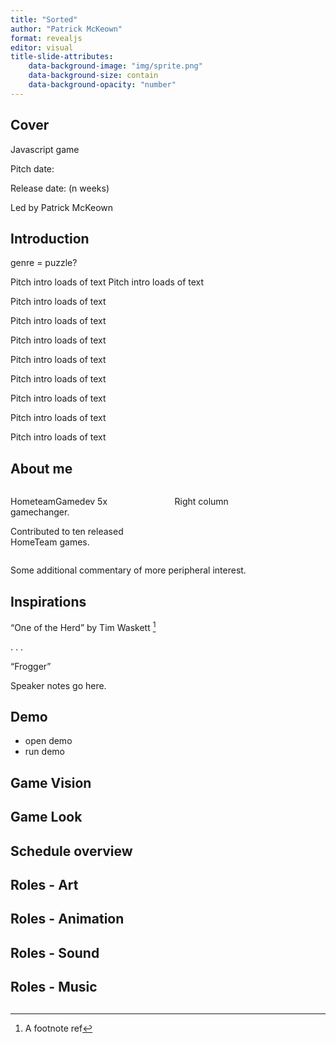```yaml
---
title: "Sorted"
author: "Patrick McKeown"
format: revealjs
editor: visual
title-slide-attributes:
    data-background-image: "img/sprite.png"
    data-background-size: contain
    data-background-opacity: "number"
---
```


## Cover {background-color="black" background-image="https://placekitten.com/100/100" background-size="100px" background-repeat="repeat"}

Javascript game

Pitch date:

Release date: (n weeks) 

Led by Patrick McKeown

## Introduction {.scrollable}

genre = puzzle?

Pitch intro loads of text
Pitch intro loads of text

Pitch intro loads of text

Pitch intro loads of text

Pitch intro loads of text

Pitch intro loads of text

Pitch intro loads of text

Pitch intro loads of text

Pitch intro loads of text

Pitch intro loads of text

## About me

:::: {.columns}

::: {.column width="50%"}
HometeamGamedev 5x gamechanger.

Contributed to ten released HomeTeam games.
:::

::: {.column width="50%"}
Right column
:::

::::

::: aside
Some additional commentary of more peripheral interest.
:::

## Inspirations {background-color="aquamarine"}

"One of the Herd" by Tim Waskett ^[A footnote ref]

. . .

"Frogger"

::: {.notes}
Speaker notes go here.
:::

## Demo
::: {.incremental}
- open demo
- run demo
:::

## Game Vision

## Game Look

## Schedule overview

## Roles - Art

## Roles - Animation

## Roles - Sound

## Roles - Music

## 
